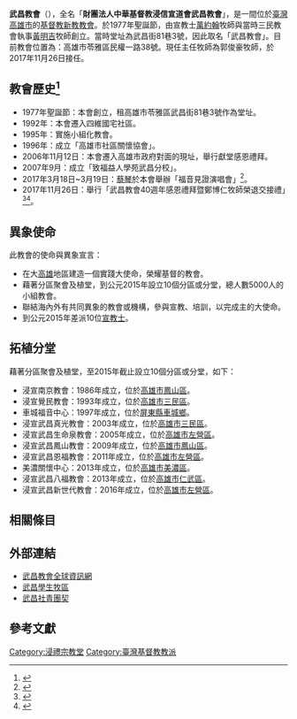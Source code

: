 '''武昌教會'''（{{lang|en|Wu-Chang Church}}），全名「'''財團法人中華基督教浸信宣道會武昌教會'''」，是一間位於[[臺灣|臺灣]][[高雄市|高雄市]]的[[基督教新教|基督教新教]][[教會|教會]]。於1977年聖誕節，由宣教士[[萬約翰|萬約翰]]牧師與當時三民教會執事[[黃明吉|黃明吉]]牧師創立。當時堂址為武昌街81巷3號，因此取名「武昌教會」。目前教會位置為：高雄市苓雅區民權一路38號。現任主任牧師為郭俊豪牧師，於2017年11月26日接任。

==教會歷史<ref>{{Cite web|url=http://www.wuchang.org.tw/about.asp|title=教會歷史-武昌教會全球資訊網|accessdate=|author=武昌教會|date=|work=|publisher=|archive-date=2018-07-04|archive-url=https://web.archive.org/web/20180704113440/http://www.wuchang.org.tw/about.asp|dead-url=no}}</ref>==
*1977年聖誕節：本會創立，租高雄市苓雅區武昌街81巷3號作為堂址。
*1992年：本會遷入四維國宅社區。
*1995年：實施小組化教會。
*1996年：成立「高雄市社區關懷協會」。
*2006年11月12日：本會遷入高雄市政府對面的現址，舉行獻堂感恩禮拜。
*2007年9月：成立「致福益人學苑武昌分校」。
*2017年3月18日~3月19日：[[蔡琴|蔡琴]]於本會舉辦「福音見證演唱會」<ref>{{Cite web|url=https://www.ct.org.tw/1303102|title=和全場歌迷齊唱《有一位神》　蔡琴從「坐」禮拜基督徒到台上哈利路亞|accessdate=2018-03-19|author=梁敬彥|date=2017-02-18|work=|publisher=基督教論壇報|language=|archive-date=2020-05-01|archive-url=https://web.archive.org/web/20200501171332/https://www.ct.org.tw/1303102|dead-url=no}}</ref>。
*2017年11月26日：舉行「武昌教會40週年感恩禮拜暨鄭博仁牧師榮退交接禮」<ref>{{Cite web|url=https://www.ct.org.tw/1315420|title=高雄武昌教會40週年　鄭博仁獻身30年感恩交棒|accessdate=2018-03-19|author=蔡明憲|date=2017-11-25|work=|publisher=基督教論壇報|language=|archive-date=2020-05-01|archive-url=https://web.archive.org/web/20200501171335/https://www.ct.org.tw/1315420|dead-url=no}}</ref><ref>{{Cite web|url=http://krtnews.tw/chinese-church/local/article/17309.html|title=【影音】武昌教會四十週年慶暨主任牧師交接禮拜》 在合一中 世代傳承|accessdate=2018-03-19|author=陳慕潔|date=2017-11-27|work=|publisher=國度復興報|language=|archive-date=2019-06-02|archive-url=https://web.archive.org/web/20190602230925/http://krtnews.tw/chinese-church/local/article/17309.html|dead-url=no}}</ref>。

==異象使命==
此教會的使命與異象宣言：
* 在大[[高雄|高雄]]地區建造一個實踐大使命，榮耀基督的教會。
* 藉著分區聚會及植堂，到公元2015年設立10個分區或分堂，總人數5000人的小組教會。
* 聯結海內外有共同異象的教會或機構，參與宣教、培訓，以完成主的大使命。
* 到公元2015年差派10位[[宣教士|宣教士]]。

== 拓植分堂 ==
藉著分區聚會及植堂，至2015年截止設立10個分區或分堂，如下：
* 浸宣南京教會：1986年成立，位於[[高雄市|高雄市]][[鳳山區|鳳山區]]。
* 浸宣覺民教會：1993年成立，位於[[高雄市|高雄市]][[三民區|三民區]]。
* 車城福音中心：1997年成立，位於[[屏東縣|屏東縣]][[車城鄉_(台灣)|車城鄉]]。
* 浸宣武昌真光教會：2003年成立，位於[[高雄市|高雄市]][[三民區|三民區]]。
* 浸宣武昌生命泉教會：2005年成立，位於[[高雄市|高雄市]][[左營區|左營區]]。
* 浸宣武昌鳳山教會：2009年成立，位於[[高雄市|高雄市]][[鳳山區|鳳山區]]。
* 浸宣武昌恩福教會：2011年成立，位於[[高雄市|高雄市]][[左營區|左營區]]。
* 美濃關懷中心：2013年成立，位於[[高雄市|高雄市]][[美濃區|美濃區]]。
* 浸宣武昌八福教會：2013年成立，位於[[高雄市|高雄市]][[仁武區|仁武區]]。
* 浸宣武昌新世代教會：2016年成立，位於[[高雄市|高雄市]][[左營區|左營區]]。

==相關條目==
{{empty section}}

==外部連結==
* [http://www.wuchang.org.tw/ 武昌教會全球資訊網] {{Wayback|url=http://www.wuchang.org.tw/ |date=20210210220807 }}
* [https://web.archive.org/web/20101218103446/http://www.wuchang-youth.org/main/ 武昌學生牧區]
* [https://web.archive.org/web/20110907071051/http://wcayforjesus.org/ 武昌社青團契]

==參考文獻==
<references />

[[Category:浸禮宗教堂|Category:浸禮宗教堂]]
[[Category:臺灣基督教教派|Category:臺灣基督教教派]]